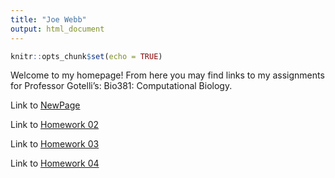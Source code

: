 ```yaml
---
title: "Joe Webb"
output: html_document
---
```


```r
knitr::opts_chunk$set(echo = TRUE)
```

Welcome to my homepage! From here you may find links to my assignments for Professor Gotelli's: Bio381: Computational Biology.

Link to [NewPage](newpage.html)

Link to [Homework 02](Homework_02.html)

Link to [Homework 03](Homework_03.html)

Link to [Homework 04](Homework_04.html)